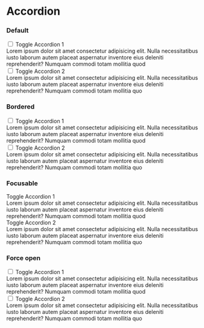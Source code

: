
# Accordion

### Default

<CodeDemo>
  <div class="accordion-group danger">
    <div class="accordion">
      <input class="toggle" id="accordion-color-danger-1" type="checkbox" />
      <label class="title" for="accordion-color-danger-1">
        Toggle Accordion 1
      </label>
      <div class="content">
        <div class="min-h-0">
          Lorem ipsum dolor sit amet consectetur adipisicing elit. Nulla necessitatibus iusto laborum autem placeat
          aspernatur inventore eius deleniti reprehenderit? Numquam commodi totam mollitia quod
        </div>
      </div>
    </div>
    <div class="accordion">
      <input class="toggle" id="accordion-color-danger-2" type="checkbox" />
      <label class="title" for="accordion-color-danger-2">
        Toggle Accordion 2
      </label>
      <div class="content">
        <div class="min-h-0">
          Lorem ipsum dolor sit amet consectetur adipisicing elit. Nulla necessitatibus iusto laborum autem placeat
          aspernatur inventore eius deleniti reprehenderit? Numquam commodi totam mollitia quo
        </div>
      </div>
    </div>
  </div>
</CodeDemo>

### Bordered

<CodeDemo>
  <div class="accordion-group bordered bw">
    <div class="accordion">
      <input class="toggle" id="accordion-bordered-bw-1" type="checkbox" />
      <label class="title" for="accordion-bordered-bw-1">
        Toggle Accordion 1
      </label>
      <div class="content">
        <div class="min-h-0">
          Lorem ipsum dolor sit amet consectetur adipisicing elit. Nulla necessitatibus iusto laborum autem placeat
          aspernatur inventore eius deleniti reprehenderit? Numquam commodi totam mollitia quod
        </div>
      </div>
    </div>
    <div class="accordion">
      <input class="toggle" id="accordion-bordered-bw-2" type="checkbox" />
      <label class="title" for="accordion-bordered-bw-2">
        Toggle Accordion 2
      </label>
      <div class="content">
        <div class="min-h-0">
          Lorem ipsum dolor sit amet consectetur adipisicing elit. Nulla necessitatibus iusto laborum autem placeat
          aspernatur inventore eius deleniti reprehenderit? Numquam commodi totam mollitia quo
        </div>
      </div>
    </div>
  </div>
</CodeDemo>

### Focusable

<CodeDemo>
  <div class="accordion-group bw">
    <div class="accordion" tabindex="0">
      <label class="title">Toggle Accordion 1</label>
      <div class="content">
        <div class="min-h-0">
          Lorem ipsum dolor sit amet consectetur adipisicing elit. Nulla necessitatibus iusto laborum autem placeat
          aspernatur inventore eius deleniti reprehenderit? Numquam commodi totam mollitia quod
        </div>
      </div>
    </div>
    <div class="accordion" tabindex="0">
      <label class="title">Toggle Accordion 2</label>
      <div class="content">
        <div class="min-h-0">
          Lorem ipsum dolor sit amet consectetur adipisicing elit. Nulla necessitatibus iusto laborum autem placeat
          aspernatur inventore eius deleniti reprehenderit? Numquam commodi totam mollitia quo
        </div>
      </div>
    </div>
  </div>
</CodeDemo>

### Force open

<CodeDemo>
  <div class="accordion-group bw">
    <div class="accordion open">
      <input class="toggle" id="accordion-fo-bw-1" type="checkbox" />
      <label class="title" for="accordion-fo-bw-1">
        Toggle Accordion 1
      </label>
      <div class="content">
        <div class="min-h-0">
          Lorem ipsum dolor sit amet consectetur adipisicing elit. Nulla necessitatibus iusto laborum autem placeat
          aspernatur inventore eius deleniti reprehenderit? Numquam commodi totam mollitia quod
        </div>
      </div>
    </div>
    <div class="accordion">
      <input class="toggle" id="accordion-fo-bw-2" type="checkbox" />
      <label class="title" for="accordion-fo-bw-2">
        Toggle Accordion 2
      </label>
      <div class="content">
        <div class="min-h-0">
          Lorem ipsum dolor sit amet consectetur adipisicing elit. Nulla necessitatibus iusto laborum autem placeat
          aspernatur inventore eius deleniti reprehenderit? Numquam commodi totam mollitia quo
        </div>
      </div>
    </div>
  </div>
</CodeDemo>
